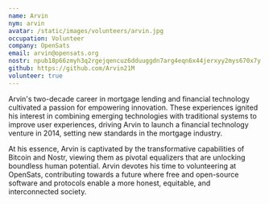 ```yaml
---
name: Arvin
nym: arvin
avatar: /static/images/volunteers/arvin.jpg
occupation: Volunteer
company: OpenSats
email: arvin@opensats.org
nostr: npub18p66zmyh3q2rgejqencuz6dduuggdn7arg4eqn6x44jerxyy2mys670x7y
github: https://github.com/Arvin21M
volunteer: true
---
```


Arvin's two-decade career in mortgage lending and financial technology
cultivated a passion for empowering innovation. These experiences ignited his
interest in combining emerging technologies with traditional systems to improve
user experiences, driving Arvin to launch a financial technology venture in
2014, setting new standards in the mortgage industry.

At his essence, Arvin is captivated by the transformative capabilities of
Bitcoin and Nostr, viewing them as pivotal equalizers that are unlocking
boundless human potential. Arvin devotes his time to volunteering at OpenSats,
contributing towards a future where free and open-source software and protocols
enable a more honest, equitable, and interconnected society.
